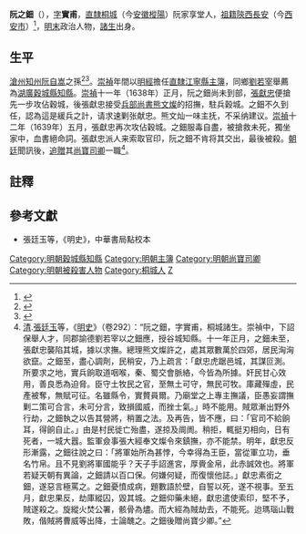 '''阮之鈿'''（{{bd|？||1639年||Ruan}}），[[表字|字]]'''實甫'''，[[南直隸|直隸]][[桐城|桐城]]（今[[安徽|安徽]][[樅陽|樅陽]]）阮家享堂人，[[祖籍|祖籍]][[陝西等處承宣布政使司|陝西]][[長安|長安]]（今[[西安市|西安市]]）<ref>{{Cite web |url=http://blog.sina.cn/dpool/blog/s/blog_64511a210100h9p3.html |title=桐人何来（十四）明前世族 |accessdate=2019-04-15 |archive-date=2019-04-14 |archive-url=https://web.archive.org/web/20190414142119/http://blog.sina.cn/dpool/blog/s/blog_64511a210100h9p3.html |dead-url=no }}</ref>，[[明末|明末]]政治人物，[[諸生|諸生]]出身。

==生平==
[[滄州_(古代)|滄州]][[知州|知州]][[阮自嵩|阮自嵩]]之孫<ref>{{Cite web |url=http://blog.sina.cn/dpool/blog/s/blog_be0da8470102vskw.html |title=采及葑菲，安庆“九头十三坡”（二十六） |accessdate=2019-04-15 |archive-date=2019-04-15 |archive-url=https://web.archive.org/web/20190415084806/http://blog.sina.cn/dpool/blog/s/blog_be0da8470102vskw.html |dead-url=no }}</ref><ref>{{Cite web |url=http://bbs.ruanchina.com/archiver/tid-1816.html?page=1 |title=陈留尉氏派——桐城 山派-阮氏谱碟-阮氏宗亲网 |access-date=2019-04-15 |archive-url=https://web.archive.org/web/20190713035653/http://bbs.ruanchina.com/archiver/tid-1816.html?page=1 |archive-date=2019-07-13 |dead-url=yes }}</ref>。[[崇禎|崇禎]]年間以[[明經|明經]]擔任[[南直隸|直隸]][[江寧縣|江寧縣]][[主簿|主簿]]，同鄉[[劉若宰|劉若宰]]舉薦為[[湖廣等處承宣布政使司|湖廣]][[穀城縣|穀城縣]][[知縣|知縣]]。[[崇禎|崇禎]]十一年（1638年）正月，阮之鈿尚未到部，[[張獻忠|張獻忠]]便搶先一步攻佔穀城，後張獻忠接受[[兵部尚書|兵部尚書]][[熊文燦|熊文燦]]的招撫，駐兵穀城。之鈿不久到任，認為這是緩兵之計，请求速剿张献忠。熊文灿一味主抚，不采纳建议。[[崇禎|崇禎]]十二年（1639年）五月，張獻忠再次攻佔穀城。之鈿服毒自盡，被搶救未死，獨坐家中，血書絕命詞。張獻忠派人来索取官印，阮之鈿不肯将其交出，最後被殺。[[朝廷|朝廷]]聞訊後，[[追贈|追贈]]其[[尚寶司卿|尚寶司卿]]一職<ref>[[清|清]].[[張廷玉|張廷玉]]等，《[[明史|明史]]》（卷292）：“阮之鈿，字實甫，桐城諸生。崇禎中，下詔保舉人才，同郡諭德劉若宰以之鈿應，授谷城知縣。十一年正月，之鈿未至，張獻忠襲陷其城，據以求撫。總理熊文燦許之，處其眾數萬於四郊，居民洶洶欲竄。之鈿至，盡心調劑，民稍安，乃上疏言：「獻忠虎踞邑城，其謀叵測。所要求之地，實兵餉取道咽喉，秦、蜀交會脈絡，今皆為所據。奸民甘心效用，善良悉為迫脅。臣守土牧民之官，至無土可守，無民可牧。庫藏殫虛，民產被奪，無賦可征。名雖縣令，實贅員爾。乃廟堂之上專主撫議，臣愚妄謂撫剿二策可合言，未可分言，致損國威，而挫士氣。」時不能用。賊眾漸出野外行劫，之鈿執之以告其營將，稍置之法。及再告，皆不應，曰：「官司不給餉耳，得餉自止。」由是村民徙亡殆盡，遂掠及阛阓。稍拒，輒挺刃相向，日有死者，一城大囂。監軍僉事張大經奉文燦令來鎮撫，亦不能禁。明年，獻忠反形漸露，之鈿往說之曰：「將軍始所為甚悖，今幸得為王臣，當從軍立功，垂名竹帛。且不見劉將軍國能乎？天子手詔進宮，厚賫金帛，此赤誠效也。將軍若疑天朝有異論，之鈿請以百口保。何嫌何疑，而復懷他誌。」獻忠素銜之鈿，遂惡言極罵之。之鈿憂憤成病，題數語於壁，自誓以死，遂不視事。至五月，獻忠果反，劫庫縱囚，毀其城。之鈿仰藥未絕，獻忠遣使索印，堅不予，賊遂殺之。旋縱火焚公署，骸骨為燼。而大經為賊劫去，不能死。迨瑪瑙山戰敗，偕賊將曹威等出降，士論醜之。之鈿後贈尚寶少卿。”</ref>。

==註釋==
{{reflist}}

==參考文獻==
*張廷玉等，《明史》，中華書局點校本

{{DEFAULTSORT:Ruan阮}}

[[Category:明朝穀城縣知縣|Category:明朝穀城縣知縣]]
[[Category:明朝主簿|Category:明朝主簿]]
[[Category:明朝尚寶司卿|Category:明朝尚寶司卿]]
[[Category:明朝被殺害人物|Category:明朝被殺害人物]]
[[Category:桐城人|Category:桐城人]]
[[Category:阮姓|Z]]